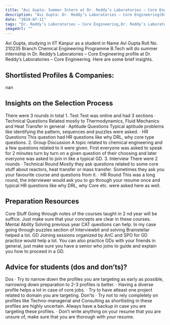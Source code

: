```yaml
---
title: "Avi Gupta: Summer Intern at Dr. Reddy’s Laboratories – Core Engineering"
description: "Avi Gupta: Dr. Reddy’s Laboratories – Core Engineering(Dr. Reddy’s Laboratories – Core Engineering)"
date: "2024-07-11"
tags: "Dr. Reddy’s Laboratories – Core Engineering,Dr. Reddy’s Laboratories – Core Engineering,Internship"
imageUrl: ""
---
```


Avi Gupta, studying in IIT Kanpur as a  student in Name Avi Gupta Roll No.  210235 Branch Chemical Engineering Programme B.Tech will do
 summer internship in Dr. Reddy’s Laboratories – Core Engineering profile at Dr. Reddy’s Laboratories – Core Engineering. Here are some brief
insights.

## Shortlisted Profiles & Companies:
nan

## Insights on the Selection Process
There were 3 rounds in total 1. Test Test was online and had 3 sections · Technical Questions Related mostly to Thermodynamics, Fluid Mechanics and Heat Transfer in general · Aptitude Questions Typical aptitude problems like identifying the pattern, sequences and puzzles were asked. · HR Questions This question had HR questions like why DRL, why core type questions. 2. Group Discussion A topic related to chemical engineering and a few questions related to it were given. First everyone was asked to speak for 2 minutes turn by turn on a given question of their choosing and later everyone was asked to join in like a typical GD. 3. Interview There were 2 rounds · Technical Round Mostly they ask questions related to some core stuff about reactors, heat transfer or mass transfer. Sometimes they ask you your favourite course and questions from it. · HR Round This was a long round, the interviewer would ask you to go through your resume once and typical HR questions like why DRL, why Core etc. were asked here as well.

##  Preparation Resources
Core Stuff Going through notes of the courses taught in 2 nd year will be suffice. Just make sure that your concepts are clear in these courses. Mental Ability Solving previous year CAT questions can help. In my case going through puzzles section of Interviewbit and solving Brainstellar helped a lot. GD Joining sessions organized by AnC and SPO for GD practice would help a lot. You can also practice GDs with your friends in general, just make sure you have a senior who joins to guide and explain you how to proceed in a GD.

## Advice for students (dos and don’ts)? 
Dos · Try to narrow down the profiles you are targeting as early as possible, narrowing down preparation to 2-3 profiles is better. · Having a diverse profile helps a lot in case of core jobs. · Try to have atleast one project related to domain you are targeting. Don’ts · Try not to rely completely on profiles like Techno-managerial and Consulting as shortlisting in these profiles are highly uncertain. Always have a backup in case you are targeting these profiles. · Don’t write anything on your resume that you are unsure of, make sure that you are thorough with your resume.

